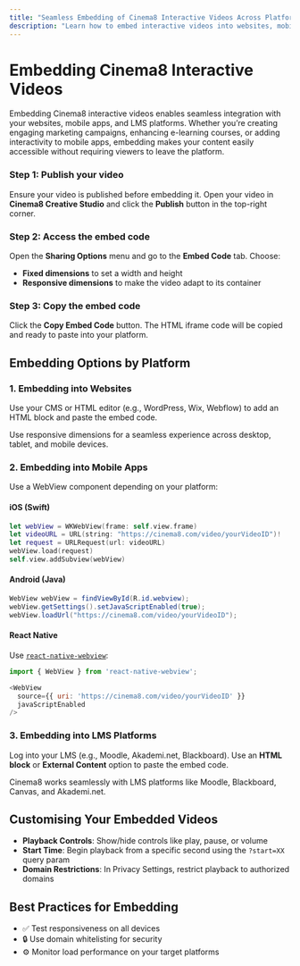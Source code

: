 ---
title: "Seamless Embedding of Cinema8 Interactive Videos Across Platforms"
description: "Learn how to embed interactive videos into websites, mobile apps, or LMS with embed codes and responsive settings. Visit Cinema8."
---


# Embedding Cinema8 Interactive Videos

Embedding Cinema8 interactive videos enables seamless integration with your websites, mobile apps, and LMS platforms. Whether you’re creating engaging marketing campaigns, enhancing e-learning courses, or adding interactivity to mobile apps, embedding makes your content easily accessible without requiring viewers to leave the platform.

<Steps>

### Step 1: Publish your video

Ensure your video is published before embedding it. Open your video in **Cinema8 Creative Studio** and click the **Publish** button in the top-right corner.

### Step 2: Access the embed code

Open the **Sharing Options** menu and go to the **Embed Code** tab. Choose:

- **Fixed dimensions** to set a width and height
- **Responsive dimensions** to make the video adapt to its container

### Step 3: Copy the embed code

Click the **Copy Embed Code** button. The HTML iframe code will be copied and ready to paste into your platform.

</Steps>

## Embedding Options by Platform

### 1. Embedding into Websites

Use your CMS or HTML editor (e.g., WordPress, Wix, Webflow) to add an HTML block and paste the embed code.

<Callout type="info">
Use responsive dimensions for a seamless experience across desktop, tablet, and mobile devices.
</Callout>

### 2. Embedding into Mobile Apps

Use a WebView component depending on your platform:

#### iOS (Swift)

```swift filename="iOS.swift"
let webView = WKWebView(frame: self.view.frame)
let videoURL = URL(string: "https://cinema8.com/video/yourVideoID")!
let request = URLRequest(url: videoURL)
webView.load(request)
self.view.addSubview(webView)
```

#### Android (Java)

```java filename="Android.java"
WebView webView = findViewById(R.id.webview);
webView.getSettings().setJavaScriptEnabled(true);
webView.loadUrl("https://cinema8.com/video/yourVideoID");
```

#### React Native

Use [`react-native-webview`](https://github.com/react-native-webview/react-native-webview):

```js filename="EmbedVideo.js"
import { WebView } from 'react-native-webview';

<WebView
  source={{ uri: 'https://cinema8.com/video/yourVideoID' }}
  javaScriptEnabled
/>
```

### 3. Embedding into LMS Platforms

Log into your LMS (e.g., Moodle, Akademi.net, Blackboard). Use an **HTML block** or **External Content** option to paste the embed code.

<Callout type="default">
Cinema8 works seamlessly with LMS platforms like Moodle, Blackboard, Canvas, and Akademi.net.
</Callout>

## Customising Your Embedded Videos

- **Playback Controls**: Show/hide controls like play, pause, or volume
- **Start Time**: Begin playback from a specific second using the `?start=XX` query param
- **Domain Restrictions**: In Privacy Settings, restrict playback to authorized domains

## Best Practices for Embedding

- ✅ Test responsiveness on all devices
- 🔒 Use domain whitelisting for security
- ⚙️ Monitor load performance on your target platforms
